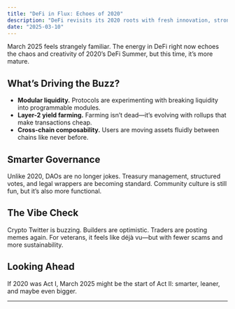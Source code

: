 ```yaml
---
title: "DeFi in Flux: Echoes of 2020"
description: "DeFi revisits its 2020 roots with fresh innovation, stronger governance, and smarter yield farming."
date: "2025-03-10"
---
```


March 2025 feels strangely familiar. The energy in DeFi right now echoes the chaos and creativity of 2020’s DeFi Summer, but this time, it’s more mature.

## What’s Driving the Buzz?

- **Modular liquidity.** Protocols are experimenting with breaking liquidity into programmable modules.  
- **Layer-2 yield farming.** Farming isn’t dead—it’s evolving with rollups that make transactions cheap.  
- **Cross-chain composability.** Users are moving assets fluidly between chains like never before.  

## Smarter Governance

Unlike 2020, DAOs are no longer jokes. Treasury management, structured votes, and legal wrappers are becoming standard. Community culture is still fun, but it’s also more functional.

## The Vibe Check

Crypto Twitter is buzzing. Builders are optimistic. Traders are posting memes again. For veterans, it feels like déjà vu—but with fewer scams and more sustainability.

## Looking Ahead

If 2020 was Act I, March 2025 might be the start of Act II: smarter, leaner, and maybe even bigger.

---